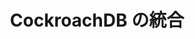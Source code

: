 ---
title: CockroachDB の統合
tags:
  - Integrations
  - CockroachDB
  - Prometheus
  - Kubernetes
translationType: machine
---